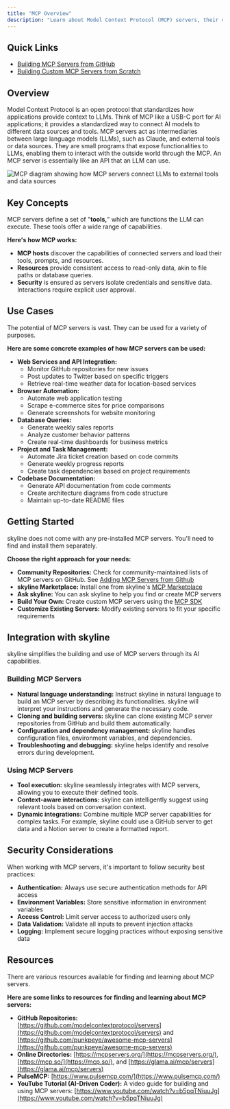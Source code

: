 ```yaml
---
title: "MCP Overview"
description: "Learn about Model Context Protocol (MCP) servers, their capabilities, and how skyline can help build and use them. MCP standardizes how applications provide context to LLMs, acting like a USB-C port for AI applications."
---
```


## Quick Links

-   [Building MCP Servers from GitHub](/mcp/adding-mcp-servers-from-github)
-   [Building Custom MCP Servers from Scratch](/mcp/mcp-server-development-protocol)

## Overview

Model Context Protocol is an open protocol that standardizes how applications provide context to LLMs. Think of MCP like a USB-C port for AI applications; it provides a standardized way to connect AI models to different data sources and tools. MCP servers act as intermediaries between large language models (LLMs), such as Claude, and external tools or data sources. They are small programs that expose functionalities to LLMs, enabling them to interact with the outside world through the MCP. An MCP server is essentially like an API that an LLM can use.

<Frame>
	<img
		src="https://storage.googleapis.com/skyline_public_images/docs/assets/mcp-diagram.png"
		alt="MCP diagram showing how MCP servers connect LLMs to external tools and data sources"
	/>
</Frame>

## Key Concepts

MCP servers define a set of "**tools,**" which are functions the LLM can execute. These tools offer a wide range of capabilities.

**Here's how MCP works:**

-   **MCP hosts** discover the capabilities of connected servers and load their tools, prompts, and resources.
-   **Resources** provide consistent access to read-only data, akin to file paths or database queries.
-   **Security** is ensured as servers isolate credentials and sensitive data. Interactions require explicit user approval.

## Use Cases

The potential of MCP servers is vast. They can be used for a variety of purposes.

**Here are some concrete examples of how MCP servers can be used:**

-   **Web Services and API Integration:**
    -   Monitor GitHub repositories for new issues
    -   Post updates to Twitter based on specific triggers
    -   Retrieve real-time weather data for location-based services
-   **Browser Automation:**
    -   Automate web application testing
    -   Scrape e-commerce sites for price comparisons
    -   Generate screenshots for website monitoring
-   **Database Queries:**
    -   Generate weekly sales reports
    -   Analyze customer behavior patterns
    -   Create real-time dashboards for business metrics
-   **Project and Task Management:**
    -   Automate Jira ticket creation based on code commits
    -   Generate weekly progress reports
    -   Create task dependencies based on project requirements
-   **Codebase Documentation:**
    -   Generate API documentation from code comments
    -   Create architecture diagrams from code structure
    -   Maintain up-to-date README files

## Getting Started

skyline does not come with any pre-installed MCP servers. You'll need to find and install them separately.

**Choose the right approach for your needs:**

-   **Community Repositories:** Check for community-maintained lists of MCP servers on GitHub. See [Adding MCP Servers from Github](/mcp/adding-mcp-servers-from-github)
-   **skyline Marketplace:** Install one from skyline's [MCP Marketplace](/mcp/mcp-marketplace)
-   **Ask skyline:** You can ask skyline to help you find or create MCP servers
-   **Build Your Own:** Create custom MCP servers using the [MCP SDK](https://github.com/modelcontextprotocol/)
-   **Customize Existing Servers:** Modify existing servers to fit your specific requirements

## Integration with skyline

skyline simplifies the building and use of MCP servers through its AI capabilities.

### Building MCP Servers

-   **Natural language understanding:** Instruct skyline in natural language to build an MCP server by describing its functionalities. skyline will interpret your instructions and generate the necessary code.
-   **Cloning and building servers:** skyline can clone existing MCP server repositories from GitHub and build them automatically.
-   **Configuration and dependency management:** skyline handles configuration files, environment variables, and dependencies.
-   **Troubleshooting and debugging:** skyline helps identify and resolve errors during development.

### Using MCP Servers

-   **Tool execution:** skyline seamlessly integrates with MCP servers, allowing you to execute their defined tools.
-   **Context-aware interactions:** skyline can intelligently suggest using relevant tools based on conversation context.
-   **Dynamic integrations:** Combine multiple MCP server capabilities for complex tasks. For example, skyline could use a GitHub server to get data and a Notion server to create a formatted report.

## Security Considerations

When working with MCP servers, it's important to follow security best practices:

-   **Authentication:** Always use secure authentication methods for API access
-   **Environment Variables:** Store sensitive information in environment variables
-   **Access Control:** Limit server access to authorized users only
-   **Data Validation:** Validate all inputs to prevent injection attacks
-   **Logging:** Implement secure logging practices without exposing sensitive data

## Resources

There are various resources available for finding and learning about MCP servers.

**Here are some links to resources for finding and learning about MCP servers:**

-   **GitHub Repositories:** [https://github.com/modelcontextprotocol/servers](https://github.com/modelcontextprotocol/servers) and [https://github.com/punkpeye/awesome-mcp-servers](https://github.com/punkpeye/awesome-mcp-servers)
-   **Online Directories:** [https://mcpservers.org/](https://mcpservers.org/), [https://mcp.so/](https://mcp.so/), and [https://glama.ai/mcp/servers](https://glama.ai/mcp/servers)
-   **PulseMCP:** [https://www.pulsemcp.com/](https://www.pulsemcp.com/)
-   **YouTube Tutorial (AI-Driven Coder):** A video guide for building and using MCP servers: [https://www.youtube.com/watch?v=b5pqTNiuuJg](https://www.youtube.com/watch?v=b5pqTNiuuJg)
